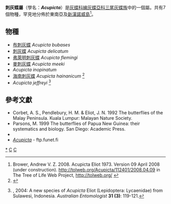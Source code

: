 {{noteTA|G1=Butterfly}}
{{Automatic taxobox
| taxon = Acupicta
| image = JeffreyiFemUpUnSchroderColl.jpg
| image_caption = ''Acupicta jeffreyi''
| authority = Eliot, 1973
| type_species = [[刺灰蝶|刺灰蝶]]<br />''Catapoecilma delicatum''
| type_species_authority = de Nicéville, 1887
| subdivision_ranks = 物種
| subdivision = 共7種，詳閱正文。
| synonyms = 
}}
'''刺灰蝶屬'''（學名：'''''Acupicta'''''）是[[灰蝶科|灰蝶科]][[線灰蝶亞科|線灰蝶亞科]][[三尾灰蝶族|三尾灰蝶族]]中的一個屬。共有7個物種，罕見地分佈於東南亞及[[新漢諾威島|新漢諾威島]]<ref name=tol>Brower, Andrew V. Z. 2008. Acupicta Eliot 1973. Version 09 April 2008 (under construction). http://tolweb.org/Acupicta/112401/2008.04.09 {{Wayback|url=http://tolweb.org/Acupicta/112401/2008.04.09 |date=20191201004920 }} in The Tree of Life Web Project, http://tolweb.org/ {{Wayback|url=http://tolweb.org/ |date=20110515100516 }} {{en}}</ref>。

== 物種 ==
* [[布刺灰蝶|布刺灰蝶]] ''Acupicta bubases''
* [[刺灰蝶|刺灰蝶]] ''Acupicta delicatum''
* [[弗萊明刺灰蝶|弗萊明刺灰蝶]] ''Acupicta flemingi''
* [[麥刺灰蝶|麥刺灰蝶]] ''Acupicta meeki''
* ''Acupicta inopinatum''
* [[海南刺灰蝶|海南刺灰蝶]] ''Acupicta hainanicum'' <ref>{{Cite book | author = 王敏、范驍凌 | title = 中國灰蝶志 | location = 中國 鄭州 | publisher = 河南科學技術出版社 | date = 2002-04 | page = 155 | ISBN = 7534923840 | language = zh-hans }}</ref>
* ''Acupicta jeffreyi'' <ref>{{aut|Chris J. Müller|Müller, C. J.}}, 2004: A new species of ''Acupicta'' Eliot (Lepidoptera: Lycaenidae) from Sulawesi, Indonesia. ''Australian Entomologist'' '''31 (3)''': 119-121.</ref>
<!--
== 圖集 ==
<gallery>
</gallery>
-->
== 參考文獻 ==
{{Reflist}}
{{Commons category| Acupicta}}
* Corbet, A. S., Pendlebury, H. M. & Eliot, J. N. 1992 The butterflies of the Malay Peninsula. Kuala Lumpur: Malayan Nature Society.
* Parsons, M. 1999 The butterflies of Papua New Guinea: their systematics and biology. San Diego: Academic Press.
* {{Cite book | author = 寿建新 周尧 李宇飞 | title = 世界蝴蝶分類名錄 | location = 中國 | publisher = 陝西科學技術出版社 | date = 2006-04-01 | ISBN = 9787536936768 | language= zh-hans }}
* [http://ftp.funet.fi/pub/sci/bio/life/insecta/lepidoptera/ditrysia/papilionoidea/lycaenidae/theclinae/acupicta ''Acupicta''] {{Wayback|url=http://ftp.funet.fi/pub/sci/bio/life/insecta/lepidoptera/ditrysia/papilionoidea/lycaenidae/theclinae/acupicta |date=20190811042533 }} - ftp.funet.fi
{{Taxonbar}}

{{線灰蝶亞科}}

[[Category:刺灰蝶屬|*]]
[[Category:三尾灰蝶族|C]]
[[Category:1973年描述的分类群|C]]